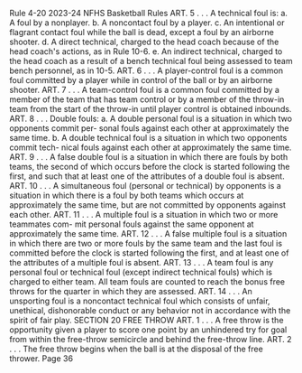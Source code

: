 Rule 4-20 2023-24 NFHS Basketball Rules ART. 5 . . . A technical foul is: a. A foul by a nonplayer. b. A noncontact foul by a player. c. An intentional or flagrant contact foul while the ball is dead, except a foul by an airborne shooter. d. A direct technical, charged to the head coach because of the head coach's actions, as in Rule 10-6. e. An indirect technical, charged to the head coach as a result of a bench technical foul being assessed to team bench personnel, as in 10-5. ART. 6 . . . A player-control foul is a common foul committed by a player while in control of the ball or by an airborne shooter. ART. 7 . . . A team-control foul is a common foul committed by a member of the team that has team control or by a member of the throw-in team from the start of the throw-in until player control is obtained inbounds. ART. 8 . . . Double fouls: a. A double personal foul is a situation in which two opponents commit per- sonal fouls against each other at approximately the same time. b. A double technical foul is a situation in which two opponents commit tech- nical fouls against each other at approximately the same time. ART. 9 . . . A false double foul is a situation in which there are fouls by both teams, the second of which occurs before the clock is started following the first, and such that at least one of the attributes of a double foul is absent. ART. 10 . . . A simultaneous foul (personal or technical) by opponents is a situation in which there is a foul by both teams which occurs at approximately the same time, but are not committed by opponents against each other. ART. 11 . . . A multiple foul is a situation in which two or more teammates com- mit personal fouls against the same opponent at approximately the same time. ART. 12 . . . A false multiple foul is a situation in which there are two or more fouls by the same team and the last foul is committed before the clock is started following the first, and at least one of the attributes of a multiple foul is absent. ART. 13 . . . A team foul is any personal foul or technical foul (except indirect technical fouls) which is charged to either team. All team fouls are counted to reach the bonus free throws for the quarter in which they are assessed. ART. 14 . . . An unsporting foul is a noncontact technical foul which consists of unfair, unethical, dishonorable conduct or any behavior not in accordance with the spirit of fair play. SECTION 20 FREE THROW ART. 1 . . . A free throw is the opportunity given a player to score one point by an unhindered try for goal from within the free-throw semicircle and behind the free-throw line. ART. 2 . . . The free throw begins when the ball is at the disposal of the free thrower. Page 36